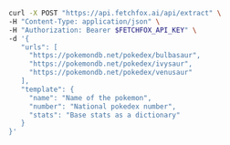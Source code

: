 <CodeGroup>

```bash curl
curl -X POST "https://api.fetchfox.ai/api/extract" \
-H "Content-Type: application/json" \
-H "Authorization: Bearer $FETCHFOX_API_KEY" \
-d '{
   "urls": [
     "https://pokemondb.net/pokedex/bulbasaur",
     "https://pokemondb.net/pokedex/ivysaur",
     "https://pokemondb.net/pokedex/venusaur"
   ],
   "template": {
     "name": "Name of the pokemon",
     "number": "National pokedex number",
     "stats": "Base stats as a dictionary"
   }
}'
```

</CodeGroup>